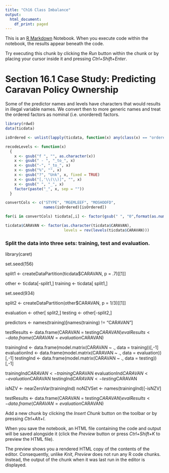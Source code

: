 ```yaml
---
title: "Ch16 Class Imbalance"
output:
  html_document:
    df_print: paged
---
```


This is an [R Markdown](http://rmarkdown.rstudio.com) Notebook. When you execute code within the notebook, the results appear beneath the code. 

Try executing this chunk by clicking the *Run* button within the chunk or by placing your cursor inside it and pressing *Ctrl+Shift+Enter*. 

# Section 16.1 Case Study: Predicting Caravan Policy Ownership

Some of the predictor names and levels have characters that would results in illegal variable names. We convert then to more generic names and treat the ordered factors as nominal (i.e. unordered) factors. 

```r
library(rdwd)
data(ticdata)

isOrdered <- unlist(lapply(ticdata, function(x) any(class(x) == "ordered")))

recodeLevels <- function(x)
  {
    x <- gsub("f ", "", as.character(x))
    x <- gsub(" - ", "_to_", x)
    x <- gsub("-", "_to_", x)
    x <- gsub("%", "", x)
    x <- gsub("?", "Unk", x, fixed = TRUE)
    x <- gsub("[,'\\(\\)]", "", x)
    x <- gsub(" ", "_", x)
    factor(paste("_", x, sep = ""))
  }

convertCols <- c("STYPE", "MGEMLEEF", "MOSHOOFD",
                 names(isOrdered)[isOrdered])

for(i in convertCols) ticdata[,i] <- factor(gsub(" ", "0",format(as.numeric(ticdata[,i]))))

ticdata$CARAVAN <- factor(as.character(ticdata$CARAVAN),
                          levels = rev(levels(ticdata$CARAVAN)))
```



### Split the data into three sets: training, test and evaluation. 
library(caret)

set.seed(156)

split1 <- createDataPartition(ticdata$CARAVAN, p = .7)[[1]]

other     <- ticdata[-split1,]
training  <- ticdata[ split1,]

set.seed(934)

split2 <- createDataPartition(other$CARAVAN, p = 1/3)[[1]]

evaluation  <- other[ split2,]
testing     <- other[-split2,]

predictors <- names(training)[names(training) != "CARAVAN"]

testResults <- data.frame(CARAVAN = testing$CARAVAN)
evalResults <- data.frame(CARAVAN = evaluation$CARAVAN)

trainingInd <- data.frame(model.matrix(CARAVAN ~ ., data = training))[,-1]
evaluationInd <- data.frame(model.matrix(CARAVAN ~ ., data = evaluation))[,-1]
testingInd <- data.frame(model.matrix(CARAVAN ~ ., data = testing))[,-1]

trainingInd$CARAVAN <- training$CARAVAN
evaluationInd$CARAVAN <- evaluation$CARAVAN
testingInd$CARAVAN <- testing$CARAVAN

isNZV <- nearZeroVar(trainingInd)
noNZVSet <- names(trainingInd)[-isNZV]

testResults <- data.frame(CARAVAN = testing$CARAVAN)
evalResults <- data.frame(CARAVAN = evaluation$CARAVAN)


Add a new chunk by clicking the *Insert Chunk* button on the toolbar or by pressing *Ctrl+Alt+I*.

When you save the notebook, an HTML file containing the code and output will be saved alongside it (click the *Preview* button or press *Ctrl+Shift+K* to preview the HTML file).

The preview shows you a rendered HTML copy of the contents of the editor. Consequently, unlike *Knit*, *Preview* does not run any R code chunks. Instead, the output of the chunk when it was last run in the editor is displayed.
